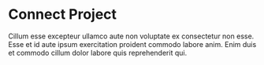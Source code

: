 
<Meta title="Introduction/Bem Vindo" />

# Connect Project

Cillum esse excepteur ullamco aute non voluptate ex consectetur non esse.
Esse et id aute ipsum exercitation proident commodo labore anim. Enim duis
et commodo cillum dolor labore quis reprehenderit qui.
